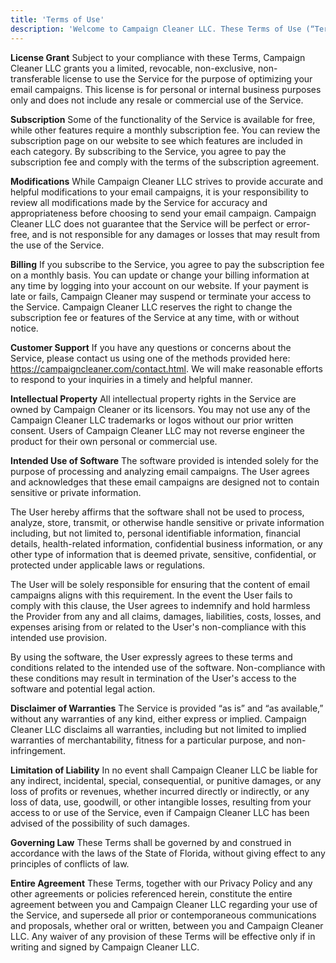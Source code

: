 ```yaml
---
title: 'Terms of Use'
description: 'Welcome to Campaign Cleaner LLC. These Terms of Use (“Terms”) apply to your use of the Campaign Cleaner website and software (collectively, the “Service”). By accessing or using the Service, you agree to be bound by these Terms, as well as our Privacy Policy, which is incorporated by reference into these Terms.'
---
```


**License Grant**
Subject to your compliance with these Terms, Campaign Cleaner LLC grants you a limited, revocable, non-exclusive, non-transferable license to use the Service for the purpose of optimizing your email campaigns. This license is for personal or internal business purposes only and does not include any resale or commercial use of the Service.

**Subscription**
Some of the functionality of the Service is available for free, while other features require a monthly subscription fee. You can review the subscription page on our website to see which features are included in each category. By subscribing to the Service, you agree to pay the subscription fee and comply with the terms of the subscription agreement.

**Modifications**
While Campaign Cleaner LLC strives to provide accurate and helpful modifications to your email campaigns, it is your responsibility to review all modifications made by the Service for accuracy and appropriateness before choosing to send your email campaign. Campaign Cleaner LLC does not guarantee that the Service will be perfect or error-free, and is not responsible for any damages or losses that may result from the use of the Service.

**Billing**
If you subscribe to the Service, you agree to pay the subscription fee on a monthly basis. You can update or change your billing information at any time by logging into your account on our website. If your payment is late or fails, Campaign Cleaner may suspend or terminate your access to the Service. Campaign Cleaner LLC reserves the right to change the subscription fee or features of the Service at any time, with or without notice.

**Customer Support**
If you have any questions or concerns about the Service, please contact us using one of the methods provided here: https://campaigncleaner.com/contact.html. We will make reasonable efforts to respond to your inquiries in a timely and helpful manner.

**Intellectual Property**
All intellectual property rights in the Service are owned by Campaign Cleaner or its licensors. You may not use any of the Campaign Cleaner LLC trademarks or logos without our prior written consent. Users of Campaign Cleaner LLC may not reverse engineer the product for their own personal or commercial use.

**Intended Use of Software**
The software provided is intended solely for the purpose of processing and analyzing email campaigns. The User agrees and acknowledges that these email campaigns are designed not to contain sensitive or private information.

The User hereby affirms that the software shall not be used to process, analyze, store, transmit, or otherwise handle sensitive or private information including, but not limited to, personal identifiable information, financial details, health-related information, confidential business information, or any other type of information that is deemed private, sensitive, confidential, or protected under applicable laws or regulations.

The User will be solely responsible for ensuring that the content of email campaigns aligns with this requirement. In the event the User fails to comply with this clause, the User agrees to indemnify and hold harmless the Provider from any and all claims, damages, liabilities, costs, losses, and expenses arising from or related to the User's non-compliance with this intended use provision.

By using the software, the User expressly agrees to these terms and conditions related to the intended use of the software. Non-compliance with these conditions may result in termination of the User's access to the software and potential legal action.

**Disclaimer of Warranties**
The Service is provided “as is” and “as available,” without any warranties of any kind, either express or implied. Campaign Cleaner LLC disclaims all warranties, including but not limited to implied warranties of merchantability, fitness for a particular purpose, and non-infringement.

**Limitation of Liability**
In no event shall Campaign Cleaner LLC be liable for any indirect, incidental, special, consequential, or punitive damages, or any loss of profits or revenues, whether incurred directly or indirectly, or any loss of data, use, goodwill, or other intangible losses, resulting from your access to or use of the Service, even if Campaign Cleaner LLC has been advised of the possibility of such damages.

**Governing Law**
These Terms shall be governed by and construed in accordance with the laws of the State of Florida, without giving effect to any principles of conflicts of law.

**Entire Agreement**
These Terms, together with our Privacy Policy and any other agreements or policies referenced herein, constitute the entire agreement between you and Campaign Cleaner LLC regarding your use of the Service, and supersede all prior or contemporaneous communications and proposals, whether oral or written, between you and Campaign Cleaner LLC. Any waiver of any provision of these Terms will be effective only if in writing and signed by Campaign Cleaner LLC.